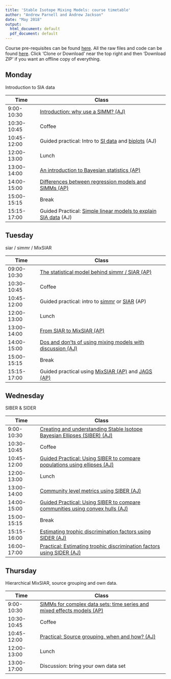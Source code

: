 ```yaml
---
title: 'Stable Isotope Mixing Models: course timetable'
author: "Andrew Parnell and Andrew Jackson"
date: "May 2018"
output:
  html_document: default
  pdf_document: default
---
```


Course pre-requisites can be found [here](https://rawgit.com/andrewcparnell/simms_course/master/Prerequisites.html). All the raw files and code can be found [here](https://github.com/andrewcparnell/simms_course). Click 'Clone or Download' near the top right and then 'Download ZIP' if you want an offline copy of everything. 

## Monday

Introduction to SIA data

Time  | Class
------------- | ----------------------------------------------------
9:00-10:30 | [Introduction: why use a SIMM? (AJ)](https://rawgit.com/andrewcparnell/simms_course/master/aj-content/intro-why-use-a-SIMM.html)
10:30-10:45 | Coffee
10:45-12:00 | Guided practical: Intro to [SI data](https://rawgit.com/andrewcparnell/simms_course/master/aj-content/practicals/day-1-am/Exploring-Basic-SIA-Data.html) and [biplots](https://rawgit.com/andrewcparnell/simms_course/master/aj-content/practicals/day-1-am/first-biplot.html) (AJ)
12:00-13:00 | Lunch
13:00-14:00 | [An introduction to Bayesian statistics (AP)](https://rawgit.com/andrewcparnell/simms_course/master/ap_notes/intro_bayes/intro_bayes.pdf)
14:00-15:00 | [Differences between regression models and SIMMs (AP)](https://rawgit.com/andrewcparnell/simms_course/master/ap_notes/reg_and_simms/reg_and_simms.pdf)
15:00-15:15 | Break 
15:15-17:00 | Guided Practical: [Simple linear models to explain SIA data](https://rawgit.com/andrewcparnell/simms_course/master/aj-content/practicals/day-1-pm/basic-SIA-linear-models.html) (AJ)


## Tuesday

siar / simmr / MixSIAR

Time  | Class
------------- | ----------------------------------------------------
09:00-10:30 | [The statistical model behind simmr / SIAR (AP)](https://rawgit.com/andrewcparnell/simms_course/master/ap_notes/siar_stats/siar_stats.pdf)
10:30-10:45 | Coffee
10:45-12:00 | Guided practical: intro to [simmr](https://rawgit.com/andrewcparnell/simms_course/master/ap_notes/prac_using_simmr/simmr_vignette_code.R) or [SIAR](https://rawgit.com/andrewcparnell/simms_course/master/ap_notes/prac_using_siar/prac_using_siar.pdf) (AP)
12:00-13:00 | Lunch
13:00-14:00 | [From SIAR to MixSIAR (AP)](https://rawgit.com/andrewcparnell/simms_course/master/ap_notes/siar_mixsiar/siar_mixsiar.pdf)
14:00-15:00 | [Dos and don'ts of using mixing models with discussion (AJ)](https://rawgit.com/andrewcparnell/simms_course/master/aj-content/siar-dos-and-donts.html)
15:00-15:15 | Break
15:15-17:00 | Guided practical using [MixSIAR (AP)](https://rawgit.com/andrewcparnell/simms_course/master/ap_notes/prac_mixsiar_and_jags/mixsiar_script.R) and [JAGS (AP)](https://rawgit.com/andrewcparnell/simms_course/master/ap_notes/prac_mixsiar_and_jags/prac_mixsiar_and_jags.pdf)


## Wednesday 

SIBER & SIDER

Time  | Class
------------- | ----------------------------------------------------
9:00-10:30 | [Creating and understanding Stable Isotope Bayesian Ellipses (SIBER) (AJ)](https://rawgit.com/andrewcparnell/simms_course/master/aj-content/siber-intro-ellipses.html)
10:30-10:45 | Coffee
10:45-12:00 | [Guided Practical: Using SIBER to compare populations using ellipses (AJ)](https://rawgit.com/andrewcparnell/simms_course/master/aj-content/practicals/siber-comparing-populations.html)
12:00-13:00 | Lunch
13:00-14:00 | [Community level metrics using SIBER (AJ)](https://rawgit.com/andrewcparnell/simms_course/master/aj-content/siber-intro-hulls.html)
14:00-15:00 | [Guided Practical: Using SIBER to compare communities using convex hulls (AJ)](https://rawgit.com/andrewcparnell/simms_course/master/aj-content/practicals/siber-comparing-communities.html)
15:00-15:15 | Break 
15:15-16:00 | [Estimating trophic discrimination factors using SIDER (AJ)](https://rawgit.com/andrewcparnell/simms_course/master/aj-content/sider-intro.html)
16:00-17:00 | [Practical: Estimating trophic discrimination factors using SIDER (AJ)](https://rawgit.com/andrewcparnell/simms_course/master/aj-content/practicals/Introduction-to-SIDER.html)

## Thursday

Hierarchical MixSIAR, source grouping and own data.

Time  | Class
------------- | ----------------------------------------------------
9:00-10:30 | [SIMMs for complex data sets: time series and mixed effects models (AP)](https://rawgit.com/andrewcparnell/simms_course/master/ap_notes/complex_simms/complex_SIMMs.pdf)
10:30-10:45 | Coffee
10:45-12:00 | [Practical: Source grouping, when and how? (AJ)](https://rawgit.com/andrewcparnell/simms_course/master/aj-content/practicals/source-aggregation.html) 
12:00-13:00 | Lunch
13:00-17:00 | Discussion: bring your own data set


